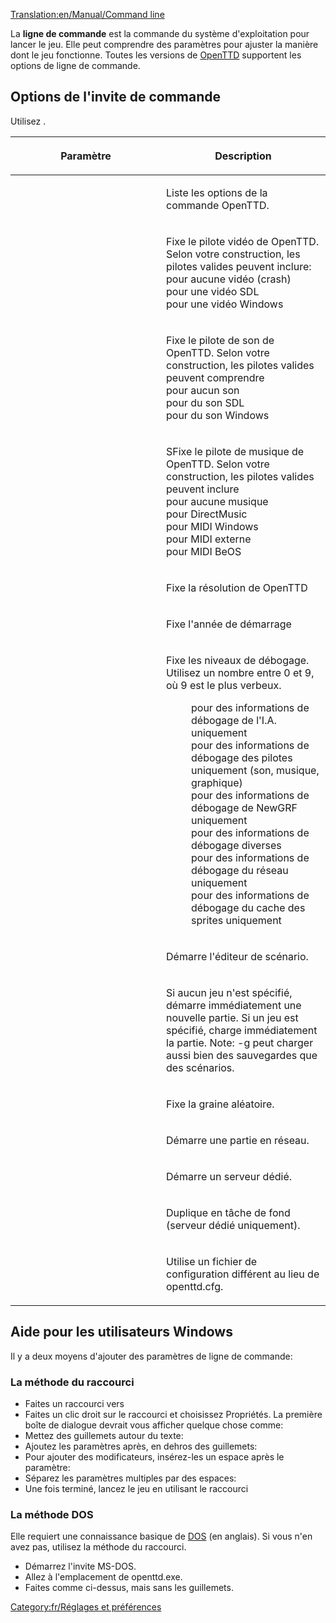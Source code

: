 [[Translation:en/Manual/Command line]]

La '''ligne de commande''' est la commande du système d'exploitation pour lancer le jeu. Elle peut comprendre des paramètres pour ajuster la manière dont le jeu fonctionne. Toutes les versions de [[fr/Manual/Main Page|OpenTTD]] supportent les options de ligne de commande.

== Options de l'invite de commande ==
Utilisez {{en/C|openttd [paramètre(s)]|}}.

{| border=1 width=100%
!width="225"|Paramètre
!Description
|-
|{{en/C|-h|}}|| Liste les options de la commande OpenTTD.
|-
|{{en/C|-v <pilote>|}}|| Fixe le pilote vidéo de OpenTTD. Selon votre construction, les pilotes valides peuvent inclure:<br />
{{en/C|null|}} pour aucune vidéo (crash)<br />
{{en/C|sdl|}} pour une vidéo SDL<br />
{{en/C|win32|}} pour une vidéo Windows
|-
|{{en/C|-s <pilote>|}}|| Fixe le pilote de son de OpenTTD. Selon votre construction, les pilotes valides peuvent comprendre<br />
{{en/C|null|}} pour aucun son<br />
{{en/C|sdl|}} pour du son SDL<br />
{{en/C|win32|}} pour du son Windows
|-
|{{en/C|-m <pilote>|}}|| SFixe le pilote de musique de OpenTTD. Selon votre construction, les pilotes valides peuvent inclure<br />
{{en/C|null|}} pour aucune musique<br />
{{en/C|dmusic|}} pour DirectMusic<br />
{{en/C|win32|}} pour MIDI Windows<br />
{{en/C|extmidi|}} pour MIDI externe<br />
{{en/C|bemidi|}} pour MIDI BeOS
|-
|{{en/C|-r <xres>x<yres>|}}|| Fixe la résolution de OpenTTD
|-
|{{en/C|-t <année>|}}|| Fixe l'année de démarrage
|-
|{{en/C|-d <niveau>|}}  
:{{en/C|1=-d ai=<niveau>|2=}}
:{{en/C|1=-d driver=<niveau>|2=}}
:{{en/C|1=-d grf=<niveau>|2=}}
:{{en/C|1=-d misc=<niveau>|2=}}
:{{en/C|1=-d net=<niveau>|2=}}
:{{en/C|1=-d spritecache=<niveau>|2=}}
|Fixe les niveaux de débogage. Utilisez un nombre entre 0 et 9, où 9 est le plus verbeux.
:pour des informations de débogage de l'I.A. uniquement
:pour des informations de débogage des pilotes uniquement (son, musique, graphique)
:pour des informations de débogage de NewGRF uniquement
:pour des informations de débogage diverses
:pour des informations de débogage du réseau uniquement
:pour des informations de débogage du cache des sprites uniquement
|-
|{{en/C|-e|}}|| Démarre l'éditeur de scénario.
|-
|{{en/C|-g [jeu]|}}|| Si aucun jeu n'est spécifié, démarre immédiatement une nouvelle partie. Si un jeu est spécifié, charge immédiatement la partie. Note: -g peut charger aussi bien des sauvegardes que des scénarios.
|-
|{{en/C|-G <graine>|}}|| Fixe la graine aléatoire.
|-
|{{en/C|-n [ip:port#joueur]|}}|| Démarre une partie en réseau.
|-
|{{en/C|-D|}}|| Démarre un serveur dédié.
|-
|{{en/C|-f|}}|| Duplique en tâche de fond (serveur dédié uniquement).
|-
|{{en/C|-c <fichier>|}}|| Utilise un fichier de configuration différent au lieu de openttd.cfg.
|}

==Aide pour les utilisateurs Windows==
Il y a deux moyens d'ajouter des paramètres de ligne de commande:

===La méthode du raccourci===
*Faites un raccourci vers {{en/C|openttd.exe|}}
*Faites un clic droit sur le raccourci et choisissez Propriétés. La première boîte de dialogue devrait vous afficher quelque chose comme: {{en/C|C:\Jeux\openttd.exe|}}
*Mettez des guillemets autour du texte: {{en/C|"C:\Jeux\openttd.exe"|}}
*Ajoutez les paramètres après, en dehros des guillemets: {{en/C|"C:\Jeux\openttd.exe" -m|}}
*Pour ajouter des modificateurs, insérez-les un espace après le paramètre: {{en/C|"C:\Jeux\openttd.exe" -n 127.12.13.1|}}
*Séparez les paramètres multiples par des espaces: {{en/C|"C:\Jeux\Openttd.exe" -m -s null|}}
*Une fois terminé, lancez le jeu en utilisant le raccourci

===La méthode DOS===
Elle requiert une connaissance basique de [https://www.wikipedia.org/wiki/List_of_DOS_commands DOS] (en anglais). Si vous n'en avez pas, utilisez la méthode du raccourci.
*Démarrez l'invite MS-DOS.
*Allez à l'emplacement de openttd.exe.
*Faites comme ci-dessus, mais sans les guillemets.

[[Category:fr/Réglages et préférences]]